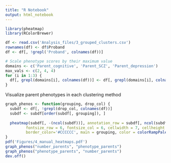 ---
title: "R Notebook"
output: html_notebook
---

```{r}
library(pheatmap)
library(RColorBrewer)
```

```{r}
df <- read.csv('Analysis_files/3_grouped_clusters.csv')
rownames(df) <- df$Proband
df <- df[, !grepl('Proband', colnames(df))]

# Scale phenotype scores by their maximum value
domains <- c('Parent_cognitive', 'Parent_SCZ', 'Parent_depression')
max_vals <- c(2, 4, 4)
for (i in 1:3) {
  df[, grepl(domains[i], colnames(df))] <- df[, grepl(domains[i], colnames(df))]/max_vals[i]
}
```

Visualize parent phenotypes in each clustering method
```{r}
graph_phenos <- function(grouping, drop_col) {
  subdf <- df[, !grepl(drop_col, colnames(df))]
  subdf <- subdf[order(subdf[, grouping]), ]
  
  pheatmap(subdf[, -(ncol(subdf))], annotation_row = subdf[, ncol(subdf), drop=F], treeheight_row = 0, treeheight_col = 0,
         fontsize_row = 6, fontsize_col = 6, cellwidth = 7, cellheight = 7, cluster_rows = F, cluster_cols = F,
         border_color='#CCCCCC', main = grouping, color = colorRampPalette(c('white', "#F7F7F7", "#FDDBC7", "#F4A582", "#D6604D", "#B2182B", "#67001F"))(20))
}
pdf('Figures/4_manual_heatmaps.pdf')
graph_phenos("number_parents", "phenotype_parents")
graph_phenos("phenotype_parents", "number_parents")
dev.off()
```
